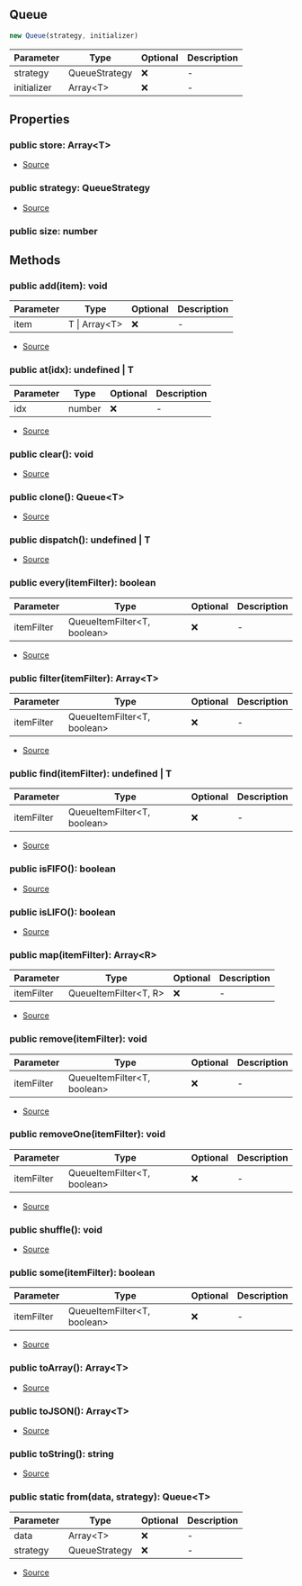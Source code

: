 ## Queue

```typescript
new Queue(strategy, initializer)
```
| Parameter | Type | Optional | Description |
| ----------- | ----------- | ----------- | ----------- |
| strategy | QueueStrategy | ❌ | - |
| initializer | Array\<T> | ❌ | - |

## Properties
### public  store: Array\<T>
- [Source](https://github.com/Androz2091/discord-player/blob/74f0fa7/packages/utils/src/Queue.ts#L6)
### public  strategy: QueueStrategy
- [Source](https://github.com/Androz2091/discord-player/blob/74f0fa7/packages/utils/src/Queue.ts#L7)
### public  size: number

## Methods
### public  add(item): void
| Parameter | Type | Optional | Description |
| ----------- | ----------- | ----------- | ----------- |
| item | T \| Array\<T> | ❌ | - |


- [Source](https://github.com/Androz2091/discord-player/blob/74f0fa7/packages/utils/src/Queue.ts#L30)
### public  at(idx): undefined \| T
| Parameter | Type | Optional | Description |
| ----------- | ----------- | ----------- | ----------- |
| idx | number | ❌ | - |


- [Source](https://github.com/Androz2091/discord-player/blob/74f0fa7/packages/utils/src/Queue.ts#L88)
### public  clear(): void
- [Source](https://github.com/Androz2091/discord-player/blob/74f0fa7/packages/utils/src/Queue.ts#L46)
### public  clone(): Queue\<T>
- [Source](https://github.com/Androz2091/discord-player/blob/74f0fa7/packages/utils/src/Queue.ts#L97)
### public  dispatch(): undefined \| T
- [Source](https://github.com/Androz2091/discord-player/blob/74f0fa7/packages/utils/src/Queue.ts#L93)
### public  every(itemFilter): boolean
| Parameter | Type | Optional | Description |
| ----------- | ----------- | ----------- | ----------- |
| itemFilter | QueueItemFilter\<T, boolean> | ❌ | - |


- [Source](https://github.com/Androz2091/discord-player/blob/74f0fa7/packages/utils/src/Queue.ts#L79)
### public  filter(itemFilter): Array\<T>
| Parameter | Type | Optional | Description |
| ----------- | ----------- | ----------- | ----------- |
| itemFilter | QueueItemFilter\<T, boolean> | ❌ | - |


- [Source](https://github.com/Androz2091/discord-player/blob/74f0fa7/packages/utils/src/Queue.ts#L71)
### public  find(itemFilter): undefined \| T
| Parameter | Type | Optional | Description |
| ----------- | ----------- | ----------- | ----------- |
| itemFilter | QueueItemFilter\<T, boolean> | ❌ | - |


- [Source](https://github.com/Androz2091/discord-player/blob/74f0fa7/packages/utils/src/Queue.ts#L67)
### public  isFIFO(): boolean
- [Source](https://github.com/Androz2091/discord-player/blob/74f0fa7/packages/utils/src/Queue.ts#L22)
### public  isLIFO(): boolean
- [Source](https://github.com/Androz2091/discord-player/blob/74f0fa7/packages/utils/src/Queue.ts#L26)
### public  map(itemFilter): Array\<R>
| Parameter | Type | Optional | Description |
| ----------- | ----------- | ----------- | ----------- |
| itemFilter | QueueItemFilter\<T, R> | ❌ | - |


- [Source](https://github.com/Androz2091/discord-player/blob/74f0fa7/packages/utils/src/Queue.ts#L83)
### public  remove(itemFilter): void
| Parameter | Type | Optional | Description |
| ----------- | ----------- | ----------- | ----------- |
| itemFilter | QueueItemFilter\<T, boolean> | ❌ | - |


- [Source](https://github.com/Androz2091/discord-player/blob/74f0fa7/packages/utils/src/Queue.ts#L57)
### public  removeOne(itemFilter): void
| Parameter | Type | Optional | Description |
| ----------- | ----------- | ----------- | ----------- |
| itemFilter | QueueItemFilter\<T, boolean> | ❌ | - |


- [Source](https://github.com/Androz2091/discord-player/blob/74f0fa7/packages/utils/src/Queue.ts#L62)
### public  shuffle(): void
- [Source](https://github.com/Androz2091/discord-player/blob/74f0fa7/packages/utils/src/Queue.ts#L50)
### public  some(itemFilter): boolean
| Parameter | Type | Optional | Description |
| ----------- | ----------- | ----------- | ----------- |
| itemFilter | QueueItemFilter\<T, boolean> | ❌ | - |


- [Source](https://github.com/Androz2091/discord-player/blob/74f0fa7/packages/utils/src/Queue.ts#L75)
### public  toArray(): Array\<T>
- [Source](https://github.com/Androz2091/discord-player/blob/74f0fa7/packages/utils/src/Queue.ts#L109)
### public  toJSON(): Array\<T>
- [Source](https://github.com/Androz2091/discord-player/blob/74f0fa7/packages/utils/src/Queue.ts#L113)
### public  toString(): string
- [Source](https://github.com/Androz2091/discord-player/blob/74f0fa7/packages/utils/src/Queue.ts#L105)
### public static from(data, strategy): Queue\<T>
| Parameter | Type | Optional | Description |
| ----------- | ----------- | ----------- | ----------- |
| data | Array\<T> | ❌ | - |
| strategy | QueueStrategy | ❌ | - |


- [Source](https://github.com/Androz2091/discord-player/blob/74f0fa7/packages/utils/src/Queue.ts#L18)